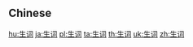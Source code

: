 {{also|生詞}}
==Chinese==
{{zh-see|生詞}}

[[hu:生词]]
[[ja:生词]]
[[pl:生词]]
[[ta:生词]]
[[th:生词]]
[[uk:生词]]
[[zh:生词]]